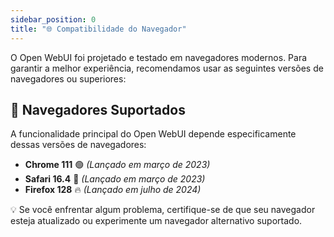 ```yaml
---
sidebar_position: 0
title: "🌐 Compatibilidade do Navegador"
---
```


O Open WebUI foi projetado e testado em navegadores modernos. Para garantir a melhor experiência, recomendamos usar as seguintes versões de navegadores ou superiores:

## 🚀 Navegadores Suportados

A funcionalidade principal do Open WebUI depende especificamente dessas versões de navegadores:

- **Chrome 111** 🟢 _(Lançado em março de 2023)_
- **Safari 16.4** 🍏 _(Lançado em março de 2023)_
- **Firefox 128** 🔥 _(Lançado em julho de 2024)_

💡 Se você enfrentar algum problema, certifique-se de que seu navegador esteja atualizado ou experimente um navegador alternativo suportado.
